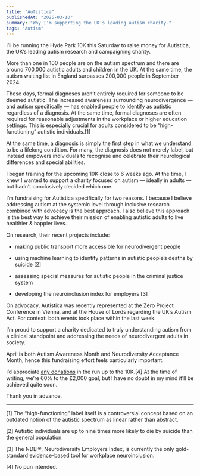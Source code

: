 ```yaml
---
title: "Autistica"
publishedAt: "2025-03-10"
summary: "Why I'm supporting the UK's leading autism charity."
tags: "Autism"
---
```


I’ll be running the Hyde Park 10K this Saturday to raise money for Autistica, the UK’s leading autism research and campaigning charity.

More than one in 100 people are on the autism spectrum and there are around 700,000 autistic adults and children in the UK. At the same time, the autism waiting list in England surpasses 200,000 people in September 2024.

These days, formal diagnoses aren’t entirely required for someone to be deemed autistic. The increased awareness surrounding neurodivergence — and autism specifically — has enabled people to identify as autistic regardless of a diagnosis. At the same time, formal diagnoses are often required for reasonable adjustments in the workplace or higher education settings. This is especially crucial for adults considered to be “high-functioning” autistic individuals.\[1\]

At the same time, a diagnosis is simply the first step in what we understand to be a lifelong condition. For many, the diagnosis does not merely label, but instead empowers individuals to recognise and celebrate their neurological differences and special abilities.

I began training for the upcoming 10K close to 6 weeks ago. At the time, I knew I wanted to support a charity focused on autism — ideally in adults — but hadn’t conclusively decided which one.

I’m fundraising for Autistica specifically for two reasons. I because I believe addressing autism at the systemic level through inclusive research combined with advocacy is the best approach. I also believe this approach is the best way to achieve their mission of enabling autistic adults to live healthier & happier lives.

On research, their recent projects include:

*   making public transport more accessible for neurodivergent people
    
*   using machine learning to identify patterns in autistic people’s deaths by suicide \[2\]
    
*   assessing special measures for autistic people in the criminal justice system
    
*   developing the neuroinclusion index for employers \[3\]
    

On advocacy, Autistica was recently represented at the Zero Project Conference in Vienna, and at the House of Lords regarding the UK’s Autism Act. For context: both events took place within the last week.

I’m proud to support a charity dedicated to truly understanding autism from a clinical standpoint and addressing the needs of neurodivergent adults in society.

April is both Autism Awareness Month and Neurodiversity Acceptance Month, hence this fundraising effort feels particularly important.

I’d appreciate [any donations](https://justgiving.com/page/tiwa) in the run up to the 10K.\[4\] At the time of writing, we’re 60% to the £2,000 goal, but I have no doubt in my mind it’ll be achieved quite soon.

Thank you in advance.

---

\[1\] The “high-functioning” label itself is a controversial concept based on an outdated notion of the autistic spectrum as linear rather than abstract.

\[2\] Autistic individuals are up to nine times more likely to die by suicide than the general population.

\[3\] The NDEI®, Neurodiversity Employers Index, is currently the only gold-standard evidence-based tool for workplace neuroinclusion.

\[4\] No pun intended.
